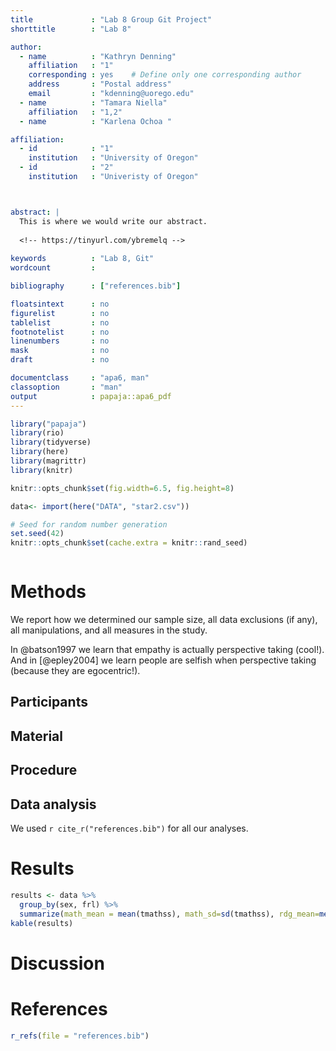 ```yaml
---
title             : "Lab 8 Group Git Project"
shorttitle        : "Lab 8"

author: 
  - name          : "Kathryn Denning"
    affiliation   : "1"
    corresponding : yes    # Define only one corresponding author
    address       : "Postal address"
    email         : "kdenning@uorego.edu"
  - name          : "Tamara Niella"
    affiliation   : "1,2"
  - name          : "Karlena Ochoa "

affiliation:
  - id            : "1"
    institution   : "University of Oregon"
  - id            : "2"
    institution   : "Univeristy of Oregon"



abstract: |
  This is where we would write our abstract. 
  
  <!-- https://tinyurl.com/ybremelq -->
  
keywords          : "Lab 8, Git"
wordcount         : 

bibliography      : ["references.bib"]

floatsintext      : no
figurelist        : no
tablelist         : no
footnotelist      : no
linenumbers       : no
mask              : no
draft             : no

documentclass     : "apa6, man"
classoption       : "man"
output            : papaja::apa6_pdf
---
```


```r
library("papaja")
library(rio)
library(tidyverse)
library(here)
library(magrittr)
library(knitr)

knitr::opts_chunk$set(fig.width=6.5, fig.height=8) 

data<- import(here("DATA", "star2.csv"))

```

```r
# Seed for random number generation
set.seed(42)
knitr::opts_chunk$set(cache.extra = knitr::rand_seed)
```

```r



```


# Methods
We report how we determined our sample size, all data exclusions (if any), all manipulations, and all measures in the study. <!-- 21-word solution (Simmons, Nelson & Simonsohn, 2012; retrieved from http://ssrn.com/abstract=2160588) -->

In @batson1997 we learn that empathy is actually perspective taking (cool!). And in [@epley2004] we learn people are selfish when perspective taking (because they are egocentric!).

## Participants

## Material

## Procedure

## Data analysis
We used `r cite_r("references.bib")` for all our analyses.


# Results
```r
results <- data %>% 
  group_by(sex, frl) %>% 
  summarize(math_mean = mean(tmathss), math_sd=sd(tmathss), rdg_mean=mean(treadss), rdg_sd=sd(treadss))
kable(results)

```
# Discussion


\newpage

# References
```r
r_refs(file = "references.bib")
```

\begingroup
\setlength{\parindent}{-0.5in}
\setlength{\leftskip}{0.5in}

<div id = "refs"></div>
\endgroup
